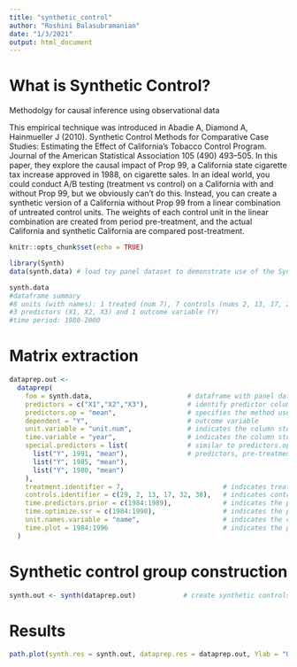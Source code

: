 ```yaml
---
title: "synthetic_control"
author: "Roshini Balasubramanian"
date: "1/3/2021"
output: html_document
---
```


# What is Synthetic Control?
Methodolgy for causal inference using observational data

This empirical technique was introduced in Abadie A, Diamond A, Hainmueller J (2010). Synthetic Control Methods for Comparative Case Studies: Estimating the Effect of California's Tobacco Control Program. Journal of the American Statistical Association 105 (490) 493–505. In this paper, they explore the causal impact of Prop 99, a California state cigarette tax increase approved in 1988, on cigarette sales. In an ideal world, you could conduct A/B testing (treatment vs control) on a California with and without Prop 99, but we obviously can't do this. Instead, you can create a synthetic version of a California without Prop 99 from a linear combination of untreated control units. The weights of each control unit in the linear combination are created from period pre-treatment, and the actual California and synthetic California are compared post-treatment.

```r
knitr::opts_chunk$set(echo = TRUE)
```

```r
library(Synth)
data(synth.data) # load toy panel dataset to demonstrate use of the Synthetic Control Method
```

```r
synth.data
#dataframe summary
#8 units (with names): 1 treated (num 7), 7 controls (nums 2, 13, 17, 29, 32, 36, 38)
#3 predictors (X1, X2, X3) and 1 outcome variable (Y)
#time period: 1980-2000

```

# Matrix extraction

```r
dataprep.out <- 
  dataprep(
    foo = synth.data,                        # dataframe with panel data
    predictors = c("X1","X2","X3"),          # identify predictor columns to create control units
    predictors.op = "mean",                  # specifies the method used for linear combination (aggregated via averaging)
    dependent = "Y",                         # outcome variable
    unit.variable = "unit.num",              # indicates the column storing the unit numbers
    time.variable = "year",                  # indicates the column storing the time data
    special.predictors = list(               # similar to predictors.op, specifies additional
      list("Y", 1991, "mean"),               # predictors, pre-treatment years, and operators
      list("Y", 1985, "mean"),
      list("Y", 1980, "mean")
    ),
    treatment.identifier = 7,                         # indicates treatment group 
    controls.identifier = c(29, 2, 13, 17, 32, 38),   # indicates control pool
    time.predictors.prior = c(1984:1989),             # indicates the pretreatment period
    time.optimize.ssr = c(1984:1990),                 # indicates the periods of dependent variable                                                             over which the lost function is minimized
    unit.names.variable = "name",                     # indicates the column storing the unit names
    time.plot = 1984:1996                             # indicates the period to plot over
  )
```


# Synthetic control group construction
```r
synth.out <- synth(dataprep.out)            # create synthetic controls
```


# Results
```r
path.plot(synth.res = synth.out, dataprep.res = dataprep.out, Ylab = "Outcome", Xlab = "Year")
```

